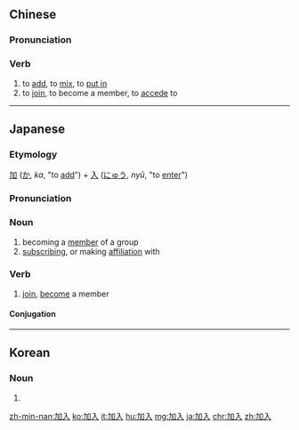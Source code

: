 ==Chinese==
{{zh-forms}}

===Pronunciation===
{{zh-pron
|m=jiārù
|c=gaa1 jap6
|h=pfs=kâ-ngi̍p
|mn=kh:ka-ji̍p/xm,qz,tp:ka-li̍p/zz:kee-ji̍p
|w=1ka nyiq
|cat=v
}}

===Verb===
{{zh-verb}}

# to [[add]], to [[mix]], to [[put in]]
# to [[join]], to become a member, to [[accede]] to

----

==Japanese==
{{ja-kanjitab|か|にゅう|yomi=on}}

===Etymology===
[[加]] ([[か]], ''ka'', "to [[add]]") + [[入]] ([[にゅう]], ''nyū'', "to [[enter]]")

===Pronunciation===
{{ja-pron|かにゅう|y=o}}

===Noun===
{{ja-noun|かにゅう}}

# becoming a [[member]] of a group
# [[subscribe|subscribing]], or making [[affiliation]] with

===Verb===
{{ja-verb-suru|かにゅう}}

# [[join]], [[become]] a member

====Conjugation====
{{ja-suru|かにゅう}}

----

==Korean==
{{ko-hanjatab}}

===Noun===
{{ko-noun|hj|hangeul=가입}}

# {{hanja form of|가입|becoming a member of a group, joining}}

[[zh-min-nan:加入]]
[[ko:加入]]
[[it:加入]]
[[hu:加入]]
[[mg:加入]]
[[ja:加入]]
[[chr:加入]]
[[zh:加入]]